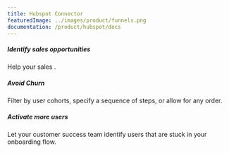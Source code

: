 ```yaml
---
title: Hubspot Connector
featuredImage: ../images/product/funnels.png
documentation: /product/hubspot/docs
---
```


<Section
    divider={false}
    title="Get product usage data into Hubspot. Give product usage context to your sales and customer success teams."
    size="full"
    cols={3}
>
    <div>
        <h5>Identify sales opportunities</h5>
        <p>Help your sales .</p>
    </div>
    <div>
        <h5>Avoid Churn</h5>
        <p>Filter by user cohorts, specify a sequence of steps, or allow for any order.</p>
    </div>
    <div>
        <h5>Activate more users</h5>
        <p>
            Let your customer success team identify users that are stuck in your onboarding flow.
        </p>
    </div>
</Section>

<TutorialsSlider topic="funnels" />

<Documentation />